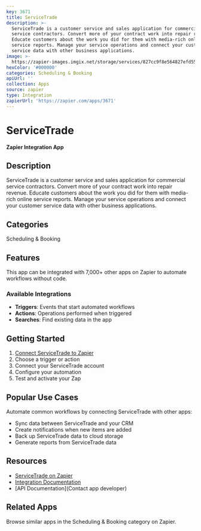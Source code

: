 ```yaml
---
key: 3671
title: ServiceTrade
description: >-
  ServiceTrade is a customer service and sales application for commercial
  service contractors. Convert more of your contract work into repair revenue.
  Educate customers about the work you did for them with media-rich online
  service reports. Manage your service operations and connect your customer
  service data with other business applications.
image: >-
  https://zapier-images.imgix.net/storage/services/827cc9f8e564827efd55f47e166055c2.png?auto=format%2Ccompress&ixlib=python-3.0.0&q=50
hexColor: '#000000'
categories: Scheduling & Booking
apiUrl: ''
collection: Apps
source: zapier
type: Integration
zapierUrl: 'https://zapier.com/apps/3671'
---
```

# ServiceTrade

**Zapier Integration App**

## Description

ServiceTrade is a customer service and sales application for commercial service contractors. Convert more of your contract work into repair revenue. Educate customers about the work you did for them with media-rich online service reports. Manage your service operations and connect your customer service data with other business applications.

## Categories

Scheduling & Booking

## Features

This app can be integrated with 7,000+ other apps on Zapier to automate workflows without code.

### Available Integrations

- **Triggers**: Events that start automated workflows
- **Actions**: Operations performed when triggered
- **Searches**: Find existing data in the app

## Getting Started

1. [Connect ServiceTrade to Zapier](https://zapier.com/apps/3671)
2. Choose a trigger or action
3. Connect your ServiceTrade account
4. Configure your automation
5. Test and activate your Zap

## Popular Use Cases

Automate common workflows by connecting ServiceTrade with other apps:

- Sync data between ServiceTrade and your CRM
- Create notifications when new items are added
- Back up ServiceTrade data to cloud storage
- Generate reports from ServiceTrade data

## Resources

- [ServiceTrade on Zapier](https://zapier.com/apps/3671)
- [Integration Documentation](https://zapier.com/apps/3671/integrations)
- [API Documentation](Contact app developer)

## Related Apps

Browse similar apps in the Scheduling & Booking category on Zapier.
